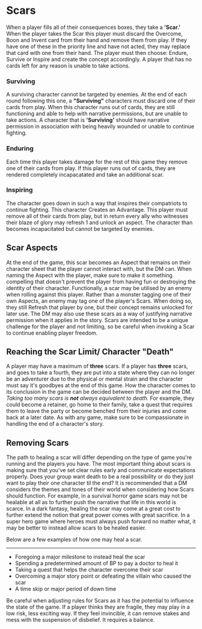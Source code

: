 
# Scars

When a player fills all of their consequences boxes, they take a **'Scar.'** When the player takes the Scar this player must discard the Overcome, Boon and Invent card from their hand and remove them from play. If they have one of these in the priority line and have not acted, they may replace that card with one from their hand. The player must then choose: Endure, Survive or Inspire and create the concept accordingly. A player that has no cards left for any reason is unable to take actions.

### Surviving

A surviving character cannot be targeted by enemies. At the end of each round following this one, a **"Surviving"** characters must discard one of their cards from play. When this character runs out of cards, they are still functioning and able to help with narrative permissions, but are unable to take actions. A character that is **'Surviving'** should have narrative permission in association with being heavily wounded or unable to continue fighting.

### Enduring

Each time this player takes damage for the rest of this game they remove one of their cards from play. If this player runs out of cards, they are rendered completely incapacatated and take an additional scar.

### Inspiring

The character goes down in such a way that inspires their compatriots to continue fighting. This character Creates an Advantage. This player must remove all of their cards from play, but in return every ally who witnesses their blaze of glory may refresh 1 and unlock an aspect. The character than becomes incapacitated but cannot be targeted by enemies.

## Scar Aspects

At the end of the game, this scar becomes an Aspect that remains on their character sheet that the player cannot interact with, but the DM can. When naming the Aspect with the player, make sure to make it something compelling that doesn't prevent the player from having fun or destroying the identity of their character. Functionally, a scar may be utilised by an enemy when rolling against this player. Rather than a monster tagging one of their own Aspects, an enemy may tag one of the player's Scars. When doing so, they still Refresh that player by one, but their concept remains unlocked for later use. The DM may also use these scars as a way of justifying narrative permission when it applies in the story. Scars are intended to be a unique challenge for the player and not limiting, so be careful when invoking a Scar to continue enabling player freedom.

## Reaching the Scar Limit/ Character "Death"

A player may have a maximum of **three** scars. If a player has **three** scars, and goes to take a fourth, they are put into a state where they can no longer be an adventurer due to the physical or mental strain and the character must say it's goodbyes at the end of this game. How the character comes to its conclusion in the game can be decided between the player and the DM. _Taking too many scars is **not** always equivalent to death._ For example, they could become a retainer, go home to their family, take a quest that requires them to leave the party or become benched from their injuries and come back at a later date. As with any game, make sure to be compassionate in handling the end of a character's story.

## Removing Scars

The path to healing a scar will differ depending on the type of game you're running and the players you have. The most important thing about scars is making sure that you've set clear rules early and communicate expectations properly. Does your group want death to be a real possibility or do they just want to play their one character til the end? It is recommended that a DM considers the themes and tones of their world when considering how Scars should function. For example, in a survival horror game scars may not be healable at all as to further push the narrative that life in this world is scarce. In a dark fantasy, healing the scar may come at a great cost to further extend the notion that great power comes with great sacrifice. In a super hero game where heroes must always push forward no matter what, it may be better to instead allow scars to be healed easier.

<Callout emoji="🤕" color="pink.700" heading="EXAMPLE: Healing Scars">
    Below are a few examples of how one may heal a scar.
    <hr />
    <ul>
        <li>Foregoing a major milestone to instead heal the scar </li>
        <li>
            Spending a predetermined amount of BP to pay a doctor to heal it
        </li>
        <li>Taking a quest that helps the character overcome their scar </li>
        <li>
            Overcoming a major story point or defeating the villain who caused
            the scar
        </li>
        <li>A time skip or major period of down time</li>
    </ul>
</Callout>

<Callout emoji="⚠️" color="orange.500" heading="Proceed with caution">
    Be careful when adjusting rules for Scars as it has the potential to
    influence the state of the game. If a player thinks they are fragile, they
    may play in a low risk, less exciting way. If they feel invincible, it can
    remove stakes and mess with the suspension of disbelief. It requires a
    balance.
</Callout>
